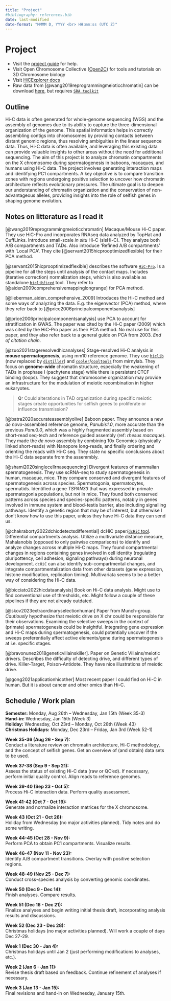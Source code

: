 ```yaml
---
title: "Project"
#bibliography: references.bib
date: last-modified
date-format: "MMMM D, YYYY <br> HH:mm:ss (UTC Z)"
---
```


# Project {.unnumbered}

- Visit the [project guide](https://munch-group.org/project-guide/) for help.
- Visit Open Chromosome Collective ([Open2C](https://github.com/open2c/)) for tools and tutorials on 3D Chromosome biology
- Visit [HiCExplorer docs](https://hicexplorer.readthedocs.io/en/latest/)
- Raw data from [@wang2019reprogrammingmeioticchromatin] can be download [here](https://www.ncbi.nlm.nih.gov/Traces/study/?acc=PRJNA430777&o=acc_s%3Aa), but requires [`SRA toolkit`](https://github.com/ncbi/sra-tools/wiki/01.-Downloading-SRA-Toolkit)



## Outline

Hi-C data is often generated for whole-genome sequencing (WGS) and the assembly of genomes due to its ability to capture the three-dimensional organization of the genome. This spatial information helps in correctly assembling contigs into chromosomes by providing contacts between distant genomic regions, thus resolving ambiguities in the linear sequence data. Thus, Hi-C data is often available, and leveraging this existing data can provide valuable insights to other areas without the need for additional sequencing. The aim of this project is to analyze chromatin compartments on the X chromosome during spermatogenesis in baboons, macaques, and humans using Hi-C data. The project involves generating interaction maps and identifying PC1 compartments. A key objective is to compare transition zones with regions undergoing positive selection to uncover how chromatin architecture reflects evolutionary pressures. The ultimate goal is to deepen our understanding of chromatin organization and the conservation of non-advantageous alleles, providing insights into the role of selfish genes in shaping genome evolution.

## Notes on litterature as I read it

[@wang2019reprogrammingmeioticchromatin] Macaque/Mouse Hi-C paper. They use HiC-Pro and incorporates RNAseq data analyzed by TopHat and CuffLinks. Introduce small-scale *in situ* Hi-C (sisHi-C). They analyze both A/B compartments and TADs. Also introduce 'Refined A/B compartments' with 'Local PCA'. They cite [@servant2015hicprooptimizedflexible] for their PCA method. 

[@servant2015hicprooptimizedflexible] describes the software [`HiC-Pro`](https://github.com/nservant/HiC-Pro). Is a pipeline for all the steps until analysis of the contact maps. Includes (iterative correction) normalization steps, which is also available as standalone [`hiclib`/`iced`](https://github.com/hiclib/iced) tool. They refer to [@aiden2009comprehensivemappinglongrange] for PCA method.

[@lieberman_aiden_comprehensive_2009] Introduces the Hi-C method and some ways of analyzing the data. E.g. the eigenvector (PCA) method, where they refer back to [@price2006principalcomponentsanalysis]

[@price2006principalcomponentsanalysis] use PCA to account for stratification in GWAS. The paper was cited by the Hi-C paper (2009) which was cited by the HiC-Pro paper as their PCA method. No real use for this paper, and they also refer back to a general guide on PCA from 2003. *End of citation chain*. 

[@zuo2021stageresolvedhicanalyses] Stage-resolved Hi-C analysis in **mouse spermatogenesis**, using mm10 reference genome. They use [`hiclib`](https://github.com/mirnylab/hiclib-legacy) (now replaced by [`distiller`](https://github.com/open2c/distiller-nf)) and [`cooler`](https://github.com/open2c/cooler)/[`cooltools`](https://github.com/open2c/cooltools) from mirnylab. They focus on **genome-wide** chromatin structure, especially the weakening of TADs in prophase I (pachytene stage) while there is persistent CTCF binding (loops). They suggest that chromosome organization may provide an infrastructure for the modulation of meiotic recombination in higher eukaryotes. 

> **Q:** Could alterations in TAD organization during specific meiotic stages create opportunities for selfish genes to proliferate or influence transmission?

[@batra2020accurateassemblyolive] Baboon paper. They announce a new *de novo*-assembled reference genome, *Panubis1.0*, more accurate than the previous *Panu3.0*, which was a highly fragmented assembly based on short-read seq-tech and reference guided assembly (ref: *rhesus macaque*). They made the *de novo* assembly by combining 10x Genomics (physically linked short-reads) with Nanopore long-reads, and finally ordering and orienting the reads with Hi-C seq. They state no specific conclusions about the Hi-C data separate from the assemmbly.  

[@shami2020singlecellrnasequencing] Divergent features of mammalian spermatogenesis. They use scRNA-seq to study spermatogenesis in human, macaque, mice. They compare conserved and divergent features of spermatogenesis across species. Spermatogonia, spermatocytes, spermatids. Identified a gene *TSPAN33* that was expressed in primate spermatogonia populations, but not in mice. They found both conserved patterns across species and species-specific patterns, notably in genes involved in immune system and blood-testis barrier, also including signalling pathways. Identify a genetic region that may be of interest, but otherwise I don't know how to use this paper, unless they have Hi-C data they can send us. 

[@chakraborty2022dchicdetectsdifferential] dcHiC paper/[`dcHiC` tool](https://github.com/ay-lab/dcHiC). Differential compartments analysis. Utilize a multivariate distance measure, Mahalanobis (opposed to only pairwise comparisons) to identify and analyze changes across multiple Hi-C maps. They found compartmental changes in regions containing genes involved in cell identity (regulating pluripottency, cell adhesion, signaling pathways) during neuronal development. `dcHiC` can also identify sub-compartmental changes, and integrate compartmentalization data from other datasets (gene expression, histone modification, replication timing). Multivariata seems to be a better way of considering the Hi-C data. 

[@bicciato2022hicdataanalysis] Book on Hi-C data analysis. Might use to find conventional use of thresholds, etc. Might follow a couple of these pipelines if they are not already outdated. 

[@skov2023extraordinaryselectionhuman] Paper from Munch-group. *Cautiously* hypothesize that meiotic drive on X chr could be responsible for their observations. Examining the selective sweeps in the context of (primate) spermatogenesis could be insightful. Integrating gene expression and Hi-C maps during spermatogenesis, could potentially uncover if the sweeps preferentially affect active elements/gene during spermatogenesis at i.e. specific stages. 

[@bravonunez2018geneticvillainskiller]. Paper on Genetic Villains/meiotic drivers. Describes the difficulty of detecting drive, and different types of drive. Killer-Target, Poison-Antidote. They have nice illustrations of meiotic drive. 

[@gong2021applicationhicother] Most recent paper I could find on Hi-C in human. But it is about cancer and other omics than Hi-C.

## Schedule / Work plan

**Semester:** Monday, Aug 26th – Wednesday, Jan 15th (Week 35-3)\
**Hand-in:** Wednesday, Jan 15th (Week 3)\
**Holiday:** Wednesday, Oct 23rd – Monday, Oct 28th (Week 43)\
**Christmas Holidays:** Monday, Dec 23rd – Friday, Jan 3rd (Week 52-1)\

**Week 35-36 (Aug 26 - Sep 7):**\
Conduct a literature review on chromatin architecture, Hi-C methodology, and the concept of selfish genes. Get an overview of (and obtain) data sets to be used.

**Week 37-38 (Sep 9 - Sep 21):**\
Assess the status of existing Hi-C data (raw or QC’ed). If necessary, perform initial quality control. Align reads to reference genomes.

**Week 39-40 (Sep 23 - Oct 5):**\
Process Hi-C interaction data. Perform quality assessment.

**Week 41-42 (Oct 7 - Oct 19):**\
Generate and normalize interaction matrices for the X chromosome.

**Week 43 (Oct 21 - Oct 26):**\
Holiday from Wednesday (no major activities planned). Tidy notes and do some writing.

**Week 44-45 (Oct 28 - Nov 9):**\
Perform PCA to obtain PC1 compartments. Visualize results.

**Week 46-47 (Nov 11 - Nov 23):**\
Identify A/B compartment transitions. Overlay with positive selection regions.

**Week 48-49 (Nov 25 - Dec 7):**\
Conduct cross-species analysis by converting genomic coordinates.

**Week 50 (Dec 9 - Dec 14):**\
Finish analyses. Compare results.

**Week 51 (Dec 16 - Dec 21):**\
Finalize analyses and begin writing initial thesis draft, incorporating analysis results and discussions.

**Week 52 (Dec 23 - Dec 28):**\
Christmas holidays (no major activities planned). Will work a couple of days Dec 27-29.

**Week 1 (Dec 30 - Jan 4):**\
Christmas holidays until Jan 2 (just performing modifications to analyses, etc.).

**Week 2 (Jan 6 - Jan 11):**\
Revise thesis draft based on feedback. Continue refinement of analyses if necessary.

**Week 3 (Jan 13 - Jan 15):**\
Final revisions and hand-in on Wednesday, January 15th.

